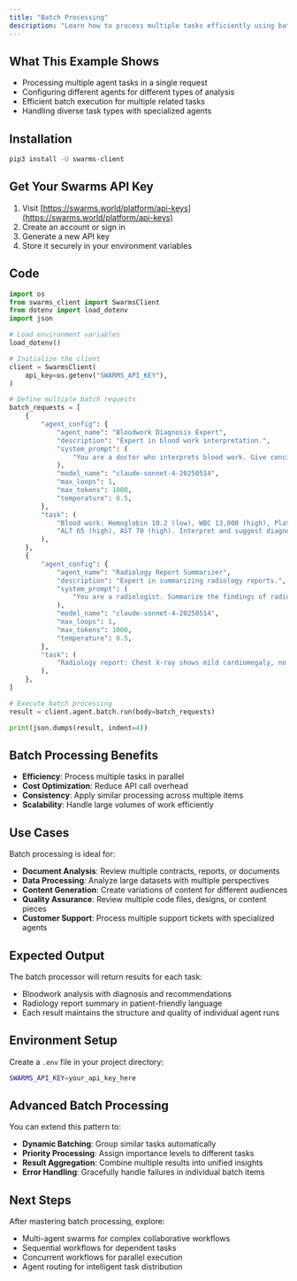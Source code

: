 ```yaml
---
title: "Batch Processing"
description: "Learn how to process multiple tasks efficiently using batch processing with the Swarms API."
---
```


## What This Example Shows

- Processing multiple agent tasks in a single request
- Configuring different agents for different types of analysis
- Efficient batch execution for multiple related tasks
- Handling diverse task types with specialized agents

## Installation

```bash
pip3 install -U swarms-client
```

## Get Your Swarms API Key

1. Visit [https://swarms.world/platform/api-keys](https://swarms.world/platform/api-keys)
2. Create an account or sign in
3. Generate a new API key
4. Store it securely in your environment variables

## Code

```python
import os
from swarms_client import SwarmsClient
from dotenv import load_dotenv
import json

# Load environment variables
load_dotenv()

# Initialize the client
client = SwarmsClient(
    api_key=os.getenv("SWARMS_API_KEY"),
)

# Define multiple batch requests
batch_requests = [
    {
        "agent_config": {
            "agent_name": "Bloodwork Diagnosis Expert",
            "description": "Expert in blood work interpretation.",
            "system_prompt": (
                "You are a doctor who interprets blood work. Give concise, clear explanations and possible diagnoses."
            ),
            "model_name": "claude-sonnet-4-20250514",
            "max_loops": 1,
            "max_tokens": 1000,
            "temperature": 0.5,
        },
        "task": (
            "Blood work: Hemoglobin 10.2 (low), WBC 13,000 (high), Platelets 180,000 (normal), "
            "ALT 65 (high), AST 70 (high). Interpret and suggest diagnoses."
        ),
    },
    {
        "agent_config": {
            "agent_name": "Radiology Report Summarizer",
            "description": "Expert in summarizing radiology reports.",
            "system_prompt": (
                "You are a radiologist. Summarize the findings of radiology reports in clear, patient-friendly language."
            ),
            "model_name": "claude-sonnet-4-20250514",
            "max_loops": 1,
            "max_tokens": 1000,
            "temperature": 0.5,
        },
        "task": (
            "Radiology report: Chest X-ray shows mild cardiomegaly, no infiltrates, no effusion. Summarize the findings."
        ),
    },
]

# Execute batch processing
result = client.agent.batch.run(body=batch_requests)

print(json.dumps(result, indent=4))
```

## Batch Processing Benefits

- **Efficiency**: Process multiple tasks in parallel
- **Cost Optimization**: Reduce API call overhead
- **Consistency**: Apply similar processing across multiple items
- **Scalability**: Handle large volumes of work efficiently

## Use Cases

Batch processing is ideal for:
- **Document Analysis**: Review multiple contracts, reports, or documents
- **Data Processing**: Analyze large datasets with multiple perspectives
- **Content Generation**: Create variations of content for different audiences
- **Quality Assurance**: Review multiple code files, designs, or content pieces
- **Customer Support**: Process multiple support tickets with specialized agents

## Expected Output

The batch processor will return results for each task:
- Bloodwork analysis with diagnosis and recommendations
- Radiology report summary in patient-friendly language
- Each result maintains the structure and quality of individual agent runs

## Environment Setup

Create a `.env` file in your project directory:

```bash
SWARMS_API_KEY=your_api_key_here
```

## Advanced Batch Processing

You can extend this pattern to:
- **Dynamic Batching**: Group similar tasks automatically
- **Priority Processing**: Assign importance levels to different tasks
- **Result Aggregation**: Combine multiple results into unified insights
- **Error Handling**: Gracefully handle failures in individual batch items

## Next Steps

After mastering batch processing, explore:
- Multi-agent swarms for complex collaborative workflows
- Sequential workflows for dependent tasks
- Concurrent workflows for parallel execution
- Agent routing for intelligent task distribution
